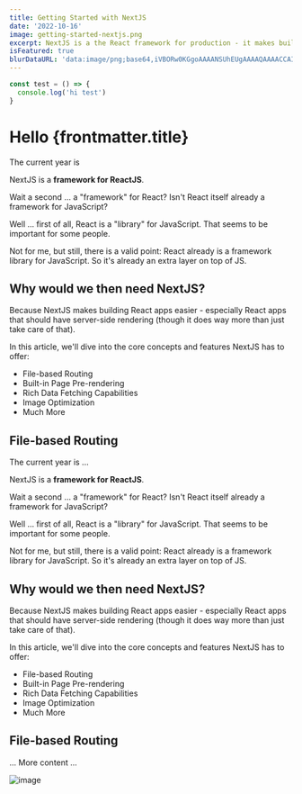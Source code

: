 ```yaml
---
title: Getting Started with NextJS
date: '2022-10-16'
image: getting-started-nextjs.png
excerpt: NextJS is a the React framework for production - it makes building fullstack React apps and sites a breeze and ships with built-in SSR.
isFeatured: true
blurDataURL: 'data:image/png;base64,iVBORw0KGgoAAAANSUhEUgAAAAQAAAACCAIAAADwyuo0AAAACXBIWXMAAAsTAAALEwEAmpwYAAAAI0lEQVQImWPYF9k0yTr0ytSli9PqGPQYBP4vXvr/3fdTPUsAot4NtLG/oKgAAAAASUVORK5CYII='
---
```


```js
const test = () => {
  console.log('hi test')
}
```

# Hello {frontmatter.title}

The current year is 

NextJS is a **framework for ReactJS**.

Wait a second ... a "framework" for React? Isn't React itself already a framework for JavaScript?

Well ... first of all, React is a "library" for JavaScript. That seems to be important for some people.


Not for me, but still, there is a valid point: React already is a framework library for JavaScript. So it's already an extra layer on top of JS.

## Why would we then need NextJS?

Because NextJS makes building React apps easier - especially React apps that should have server-side rendering (though it does way more than just take care of that).

In this article, we'll dive into the core concepts and features NextJS has to offer:

- File-based Routing
- Built-in Page Pre-rendering
- Rich Data Fetching Capabilities
- Image Optimization
- Much More

## File-based Routing

The current year is ...

NextJS is a **framework for ReactJS**.

Wait a second ... a "framework" for React? Isn't React itself already a framework for JavaScript?

Well ... first of all, React is a "library" for JavaScript. That seems to be important for some people.


Not for me, but still, there is a valid point: React already is a framework library for JavaScript. So it's already an extra layer on top of JS.

## Why would we then need NextJS?

Because NextJS makes building React apps easier - especially React apps that should have server-side rendering (though it does way more than just take care of that).

In this article, we'll dive into the core concepts and features NextJS has to offer:

- File-based Routing
- Built-in Page Pre-rendering
- Rich Data Fetching Capabilities
- Image Optimization
- Much More

## File-based Routing

... More content ...

<Image src='/images/posts/nextjs-file-based-routing.png' alt='image' width={600} height={400} />

<Youtube id="BwuLxPH8IDs" />